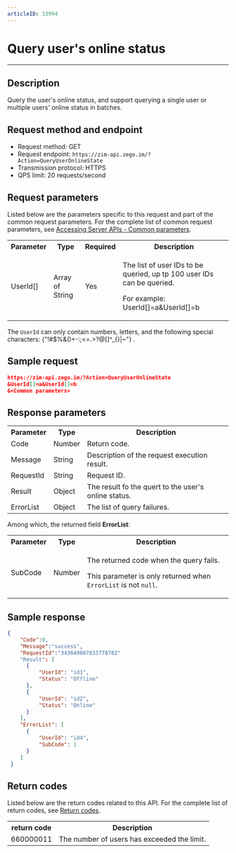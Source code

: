 ```yaml
---
articleID: 13994
---
```


# Query user's online status

- - -


## Description

Query the user's online status, and support querying a single user or multiple users' online status in batches.

## Request method and endpoint

- Request method: GET
- Request endpoint: `https://zim-api.zego.im/?Action=QueryUserOnlineState`
- Transmission protocol: HTTPS
- QPS limit: 20 requests/second
## Request parameters

Listed below are the parameters specific to this request and part of the common request parameters. For the complete list of common request parameters, see [Accessing Server APIs - Common parameters](../Accessing%20Server%20APIs.mdx#Public%20parameters).

<table>
<tbody><tr>
<th>Parameter</th>
<th>Type</th>
<th>Required</th>
<th>Description</th>
</tr>
<tr>
<td>UserId[]</td>
<td>Array of String</td>
<td>Yes</td>
<td>
<p>The list of user IDs to be queried, up tp 100 user IDs can be queried. </p><p>For example: UserId[]=a&UserId[]=b</p>
</td>
</tr>
</tbody></table>

<Note title="Note">

The `UserId` can only contain numbers, letters, and the following special characters: {"!#$%&()+-:;<=.>?@[]^_{}|~"} .

</Note>


## Sample request

```json
https://zim-api.zego.im/?Action=QueryUserOnlineState
&UserId[]=a&UserId[]=b
&<Common parameters>
```

## Response parameters

<table>

<tbody><tr>
<th>Parameter</th>
<th>Type</th>
<th>Description</th>
</tr>
<tr>
<td>Code</td>
<td>Number</td>
<td>Return code. </td>
</tr>
<tr>
<td>Message</td>
<td>String</td>
<td>Description of the request execution result. </td>
</tr>
<tr>
<td>RequestId</td>
<td>String</td>
<td>Request ID. </td>
</tr>
<tr>
<td>Result</td>
<td>Object</td>
<td>The result fo the quert to the user's online status.</td>
</tr>
<tr>
<td>ErrorList</td>
<td>Object</td>
<td>The list of query failures.</td>
</tr>
</tbody></table>

Among which, the returned field **ErrorList**:

<table>
<tbody><tr>
<th>Parameter</th>
<th>Type</th>
<th>Description</th>
</tr>
<tr>
<td>SubCode</td>
<td>Number</td>
<td><p>The returned code when the query fails. </p><p>This parameter is only returned when <code>ErrorList</code> is not <code>null</code>. </p></td>
</tr>
</tbody></table>

## Sample response 

```json
{
    "Code":0,
    "Message":"success",
    "RequestId":"343649807833778782"
    "Result": [
      {
          "UserId": "id1",
          "Status": "Offline"
      },
      {
          "UserId": "id2",
          "Status": "Online"
      }
    ],
    "ErrorList": [
      {
          "UserId": "id4",
          "SubCode": 1
      }
    ] 
 }
```


## Return codes

Listed below are the return codes related to this API. For the complete list of return codes, see [Return codes](../Return%20codes.mdx).

<table>
<tbody><tr>
<th>return code</th>
<th>Description</th>
</tr>
<tr>
<td>660000011</td>
<td>The number of users has exceeded the limit. </td>
</tr>
</tbody></table>
